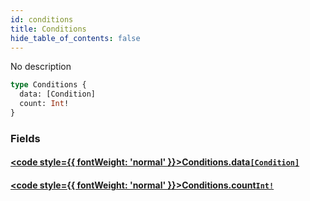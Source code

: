 ```yaml
---
id: conditions
title: Conditions
hide_table_of_contents: false
---
```








No description

```graphql
type Conditions {
  data: [Condition]
  count: Int!
}
```


### Fields

#### [<code style={{ fontWeight: 'normal' }}>Conditions.<b>data</b></code>](#)<Bullet />[`[Condition]`](/docs/api/objects/condition) <Badge class="secondary" text="list"/> <Badge class="secondary" text="object"/>
> 
> 

#### [<code style={{ fontWeight: 'normal' }}>Conditions.<b>count</b></code>](#)<Bullet />[`Int!`](/docs/api/scalars/int) <Badge class="secondary" text="non-null"/> <Badge class="secondary" text="scalar"/>
> 
> 





